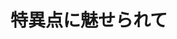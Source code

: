 ﻿---
title: "特異点に魅せられて"
category: "理学院"
vol: 50
interviewee: "石井 志保子 "
url: ""
tags: ["数学","特異点","代数"]
pdf: "50-2.pdf"
career: ""
preface: "代数幾何学の研究を行っている石井。今回はその中でも、石井先生の研究の中心である特異点について伺った。極度に抽象化され、数学者にしか理解できなくなった現代数学を、厳密さを省き、できる限り直感的に語っていただいた。"
---

